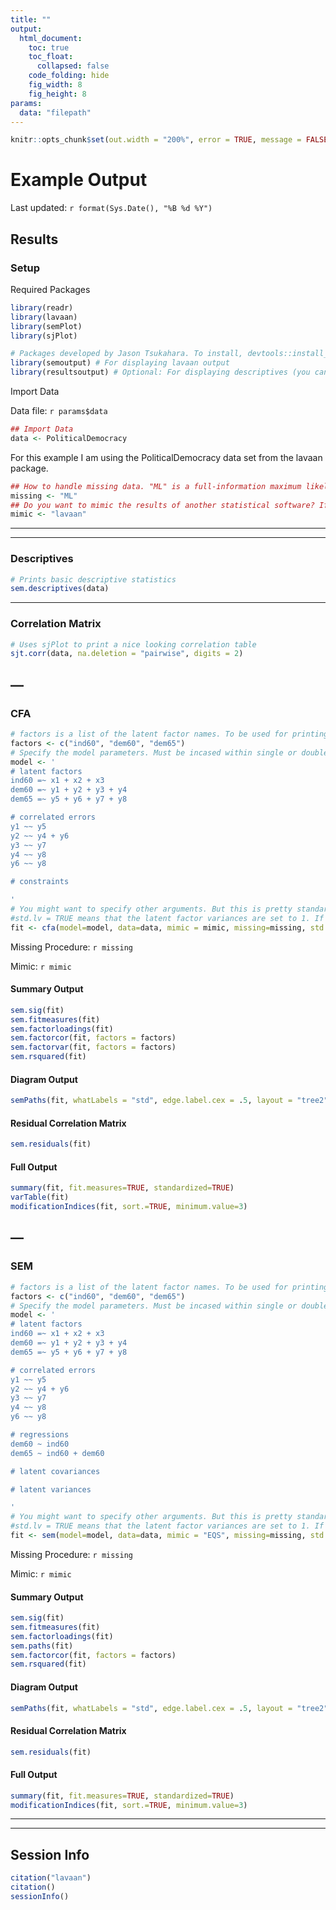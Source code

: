 ```yaml
---
title: ""
output: 
  html_document:
    toc: true
    toc_float:
      collapsed: false
    code_folding: hide
    fig_width: 8
    fig_height: 8
params:
  data: "filepath"
---
```


```r
knitr::opts_chunk$set(out.width = "200%", error = TRUE, message = FALSE, warning = TRUE)
```

# Example Output {.tabset .tabset-pills}

Last updated: `r format(Sys.Date(), "%B %d %Y")`

## Results

### Setup

Required Packages
```r
library(readr)
library(lavaan)
library(semPlot)
library(sjPlot)

# Packages developed by Jason Tsukahara. To install, devtools::install_github("dr-JT/packagename")
library(semoutput) # For displaying lavaan output
library(resultsoutput) # Optional: For displaying descriptives (you can also just use whatever package/functions you prefer to display descriptives)
```


Import Data

Data file: `r params$data`
```r
## Import Data
data <- PoliticalDemocracy
```

For this example I am using the PoliticalDemocracy data set from the lavaan package.


```r
## How to handle missing data. "ML" is a full-information maximum likelihood. Alternatively, "listwise" for listwise deletion
missing <- "ML"
## Do you want to mimic the results of another statistical software? If not, then set to "lavaan"
mimic <- "lavaan"
```

---

---

### Descriptives 

```r
# Prints basic descriptive statistics
sem.descriptives(data)
```

---

### Correlation Matrix

```r
# Uses sjPlot to print a nice looking correlation table
sjt.corr(data, na.deletion = "pairwise", digits = 2)
```

---
---

### CFA {.tabset .tabset-pills}

```r
# factors is a list of the latent factor names. To be used for printing lavaan output to nice looking tables. Not needed to run actual lavaan model
factors <- c("ind60", "dem60", "dem65")
# Specify the model parameters. Must be incased within single or double quotes. Can add labels to organize parameter specifications. I provided just some example labels, they are not required though and you can use whatever labels you want. You need to know how lavaan works! See http://lavaan.ugent.be/tutorial/index.html for more information on how to specify the model parameters
model <- '
# latent factors
ind60 =~ x1 + x2 + x3
dem60 =~ y1 + y2 + y3 + y4
dem65 =~ y5 + y6 + y7 + y8

# correlated errors
y1 ~~ y5
y2 ~~ y4 + y6
y3 ~~ y7
y4 ~~ y8
y6 ~~ y8

# constraints

'
# You might want to specify other arguments. But this is pretty standard. 
#std.lv = TRUE means that the latent factor variances are set to 1. If False, then the path for the first variable on the factor specificed in the model will be set to 1.
fit <- cfa(model=model, data=data, mimic = mimic, missing=missing, std.lv = TRUE)
```

Missing Procedure: `r missing`

Mimic: `r mimic`

#### Summary Output
```r
sem.sig(fit)
sem.fitmeasures(fit)
sem.factorloadings(fit)
sem.factorcor(fit, factors = factors)
sem.factorvar(fit, factors = factors)
sem.rsquared(fit)
```

#### Diagram Output
```r
semPaths(fit, whatLabels = "std", edge.label.cex = .5, layout = "tree2", rotation = 2, style = "lisrel", intercepts = FALSE, residuals = TRUE, curve = 1, curvature = 3, nCharNodes = 8, sizeMan = 6, sizeMan2 = 3, optimizeLatRes = TRUE, edge.color = "#000000", latents = factors)
```

#### Residual Correlation Matrix
```r
sem.residuals(fit)
```


#### Full Output
```r
summary(fit, fit.measures=TRUE, standardized=TRUE)
varTable(fit)
modificationIndices(fit, sort.=TRUE, minimum.value=3)
```

---
---

### SEM {.tabset .tabset-pills}

```r
# factors is a list of the latent factor names. To be used for printing lavaan output to nice looking tables. Not needed to run actual lavaan model
factors <- c("ind60", "dem60", "dem65")
# Specify the model parameters. Must be incased within single or double quotes. Can add labels to organize parameter specifications. I provided just some example labels, they are not required though and you can use whatever labels you want. You need to know how lavaan works! See http://lavaan.ugent.be/tutorial/index.html for more information on how to specify the model parameters
model <- '
# latent factors
ind60 =~ x1 + x2 + x3
dem60 =~ y1 + y2 + y3 + y4
dem65 =~ y5 + y6 + y7 + y8

# correlated errors
y1 ~~ y5
y2 ~~ y4 + y6
y3 ~~ y7
y4 ~~ y8
y6 ~~ y8

# regressions
dem60 ~ ind60
dem65 ~ ind60 + dem60

# latent covariances

# latent variances

'
# You might want to specify other arguments. But this is pretty standard. 
#std.lv = TRUE means that the latent factor variances are set to 1. If False, then the path for the first variable on the factor specificed in the model will be set to 1. For an SEM, it is better to set as FALSE. And if you want a latent factor variance set to 1 then specify it in the model and include NA* before the first variable on the factor. See http://lavaan.ugent.be/tutorial/index.html for more details
fit <- sem(model=model, data=data, mimic = "EQS", missing=missing, std.lv = FALSE)
```

Missing Procedure: `r missing`

Mimic: `r mimic`

#### Summary Output
```r
sem.sig(fit)
sem.fitmeasures(fit)
sem.factorloadings(fit)
sem.paths(fit)
sem.factorcor(fit, factors = factors)
sem.rsquared(fit)
```

#### Diagram Output
```r
semPaths(fit, whatLabels = "std", edge.label.cex = .5, layout = "tree2", rotation = 2, style = "lisrel", intercepts = FALSE, residuals = TRUE, curve = 1, curvature = 3, nCharNodes = 8, sizeMan = 6, sizeMan2 = 3, optimizeLatRes = TRUE, edge.color = "#000000", latents = factors)
```

#### Residual Correlation Matrix
```r
sem.residuals(fit)
```


#### Full Output
```r
summary(fit, fit.measures=TRUE, standardized=TRUE)
modificationIndices(fit, sort.=TRUE, minimum.value=3)
```
---

---

## Session Info
```r
citation("lavaan")
citation()
sessionInfo()
```
